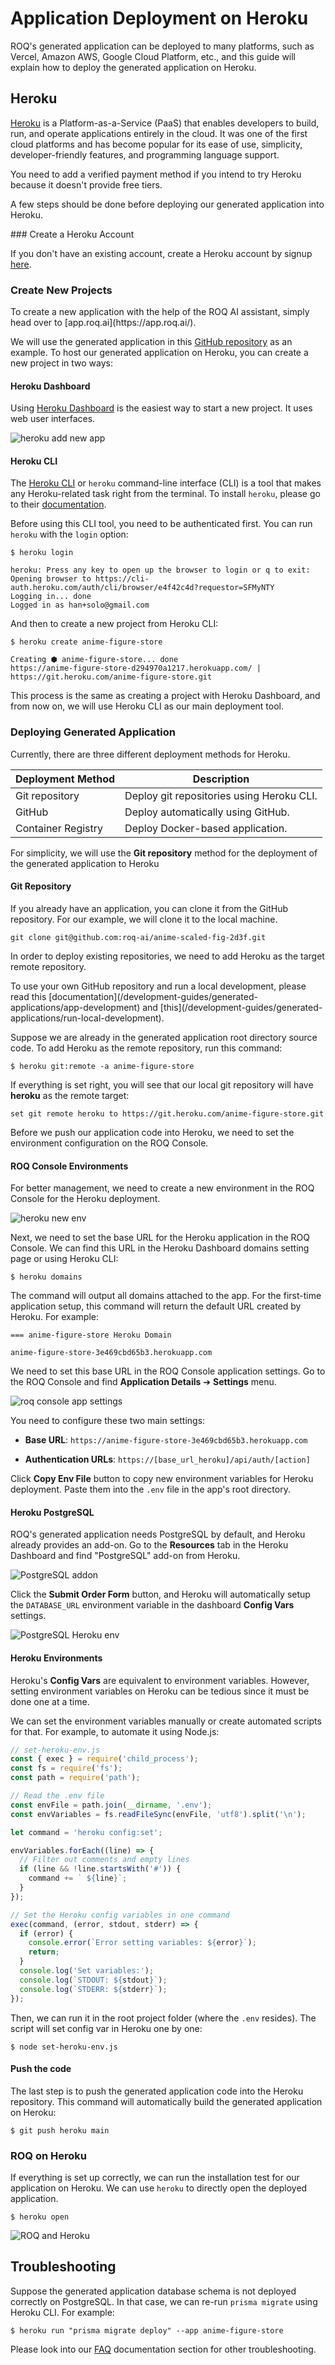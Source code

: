 
# Application Deployment on Heroku

ROQ's generated application can be deployed to many platforms, such as Vercel, Amazon AWS, Google Cloud Platform, etc., and this guide will explain how to deploy the generated application on Heroku.

## Heroku

[Heroku](https://www.heroku.com/) is a Platform-as-a-Service (PaaS) that enables developers to build, run, and operate applications entirely in the cloud. It was one of the first cloud platforms and has become popular for its ease of use, simplicity, developer-friendly features, and programming language support.

<Callout type="info">
You need to add a verified payment method if you intend to try Heroku because it doesn't provide free tiers.
</Callout>

A few steps should be done before deploying our generated application into Heroku.

<Steps>
### Create a Heroku Account

If you don't have an existing account, create a Heroku account by signup [here](https://signup.heroku.com/). 

### Create New Projects

<Callout type="info">
To create a new application with the help of the ROQ AI assistant, simply head over to [app.roq.ai](https://app.roq.ai/).
</Callout>

We will use the generated application in this [GitHub repository](https://github.com/roq-ai/anime-scaled-fig-2d3f) as an example. To host our generated application on Heroku, you can create a new project in two ways:

#### Heroku Dashboard 
 
Using [Heroku Dashboard](https://dashboard.heroku.com/) is the easiest way to start a new project. It uses web user interfaces. 

![heroku add new app](/heroku-new-app.png)

#### Heroku CLI

The [Heroku CLI](https://devcenter.heroku.com/articles/heroku-cli) or `heroku` command-line interface (CLI) is a tool that makes any Heroku-related task right from the terminal. To install `heroku`, please go to their [documentation](https://devcenter.heroku.com/articles/heroku-cli#install-the-heroku-cli).

Before using this CLI tool, you need to be authenticated first. You can run `heroku` with the `login` option:

```shell
$ heroku login

heroku: Press any key to open up the browser to login or q to exit:
Opening browser to https://cli-auth.heroku.com/auth/cli/browser/e4f42c4d?requestor=SFMyNTY
Logging in... done
Logged in as han+solo@gmail.com
```

And then to create a new project from Heroku CLI:

```shell
$ heroku create anime-figure-store

Creating ⬢ anime-figure-store... done
https://anime-figure-store-d294970a1217.herokuapp.com/ | https://git.heroku.com/anime-figure-store.git
```
This process is the same as creating a project with Heroku Dashboard, and from now on, we will use Heroku CLI as our main deployment tool.

### Deploying Generated Application

Currently, there are three different deployment methods for Heroku.

| Deployment Method  | Description                     |
|--------------------|---------------------------------|
| Git repository     | Deploy git repositories using Heroku CLI.   |
| GitHub             | Deploy automatically using GitHub.          |
| Container Registry | Deploy Docker-based application.            |

For simplicity, we will use the **Git repository** method for the deployment of the generated application to Heroku

#### Git Repository

If you already have an application, you can clone it from the GitHub repository. For our example, we will clone it to the local machine.

```
git clone git@github.com:roq-ai/anime-scaled-fig-2d3f.git
```

In order to deploy existing repositories, we need to add Heroku as the target remote repository.

<Callout type="info">
To use your own GitHub repository and run a local development, please read this [documentation](/development-guides/generated-applications/app-development) and [this](/development-guides/generated-applications/run-local-development).
</Callout>

Suppose we are already in the generated application root directory source code. To add Heroku as the remote repository, run this command:

```shell
$ heroku git:remote -a anime-figure-store
```

If everything is set right, you will see that our local git repository will have **heroku** as the remote target:

```shell
set git remote heroku to https://git.heroku.com/anime-figure-store.git
```

Before we push our application code into Heroku, we need to set the environment configuration on the ROQ Console.


#### ROQ Console Environments 

For better management, we need to create a new environment in the ROQ Console for the Heroku deployment.

<ROQEnv/>

![heroku new env](/heroku-new-env.png)

Next, we need to set the base URL for the Heroku application in the ROQ Console. We can find this URL in the Heroku Dashboard domains setting page or using Heroku CLI:

```shell
$ heroku domains
```

The command will output all domains attached to the app. For the first-time application setup, this command will return the default URL created by Heroku. For example:

```shell
=== anime-figure-store Heroku Domain

anime-figure-store-3e469cbd65b3.herokuapp.com
```

We need to set this base URL in the ROQ Console application settings. Go to the ROQ Console and find **Application Details** ➔ **Settings** menu.

![roq console app settings](/heroku-set-env.png)

You need to configure these two main settings:

- **Base URL**: `https://anime-figure-store-3e469cbd65b3.herokuapp.com`

- **Authentication URLs**: `https://[base_url_heroku]/api/auth/[action]`

Click **Copy Env File** button to copy new environment variables for Heroku deployment. Paste them into the `.env` file in the app's root directory.


#### Heroku PostgreSQL

ROQ's generated application needs PostgreSQL by default, and Heroku already provides an add-on. Go to the **Resources** tab in the Heroku Dashboard and find "PostgreSQL" add-on from Heroku.

![PostgreSQL addon](/heroku-add-postgresql.png)

Click the **Submit Order Form** button, and Heroku will automatically setup the `DATABASE_URL` environment variable in the dashboard **Config Vars** settings.

![PostgreSQL Heroku env](/heroku-add-postgresql-env.png)

#### Heroku Environments

Heroku's **Config Vars** are equivalent to environment variables. However, setting environment variables on Heroku can be tedious since it must be done one at a time. 

We can set the environment variables manually or create automated scripts for that. For example, to automate it using Node.js:

```js
// set-heroku-env.js
const { exec } = require('child_process');
const fs = require('fs');
const path = require('path');

// Read the .env file
const envFile = path.join(__dirname, '.env');
const envVariables = fs.readFileSync(envFile, 'utf8').split('\n');

let command = 'heroku config:set';

envVariables.forEach((line) => {
  // Filter out comments and empty lines
  if (line && !line.startsWith('#')) {
    command += ` ${line}`;
  }
});

// Set the Heroku config variables in one command
exec(command, (error, stdout, stderr) => {
  if (error) {
    console.error(`Error setting variables: ${error}`);
    return;
  }
  console.log('Set variables:');
  console.log(`STDOUT: ${stdout}`);
  console.log(`STDERR: ${stderr}`);
});  
```
Then, we can run it in the root project folder (where the `.env` resides). The script will set config var in Heroku one by one:

```shell
$ node set-heroku-env.js
```


#### Push the code

The last step is to push the generated application code into the Heroku repository. This command will automatically build the generated application on Heroku:

```shell
$ git push heroku main
```

### ROQ on Heroku

If everything is set up correctly, we can run the installation test for our application on Heroku. We can use `heroku` to directly open the deployed application.

```shell
$ heroku open
```

![ROQ and Heroku](/heroku-appp-deployed.png)

</Steps>

## Troubleshooting

Suppose the generated application database schema is not deployed correctly on PostgreSQL. In that case, we can re-run `prisma migrate` using Heroku CLI. For example: 

```shell
$ heroku run "prisma migrate deploy" --app anime-figure-store
```


Please look into our [FAQ](/faq) documentation section for other troubleshooting.